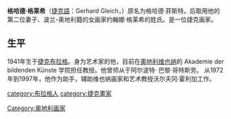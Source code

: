 '''格哈德·格莱希'''（[[捷克語|捷克語]]：Gerhard Gleich，{{bd|1941年|10月23日|catIdx=G}}）原名为格哈德·菲斯特。后取用他的第二位妻子、波兰-奥地利籍的女画家约翰娜·格莱希的姓氏。是一位捷克画家。

==生平==
1941年生于[[捷克|捷克]][[布拉格|布拉格]]。身为艺术家的他，目前在[[奧地利|奧地利]][[维也纳|维也纳]]的 Akademie der bildenden Künste 学院担任教授。他曾师从于阿尔波特· 巴黎·哥特斯劳。 从1972年到1997年，他作为助手，辅助维也纳画家和艺术教授沃尔夫冈·霍利加工作。

{{歐洲人物小作品}}
{{DEFAULTSORT:Gleich, Gerhard}}
[[category:布拉格人|category:布拉格人]]
[[category:捷克畫家|category:捷克畫家]]
[[Category:奥地利画家|Category:奥地利画家]]